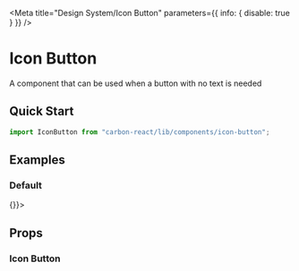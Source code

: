 
<Meta title="Design System/Icon Button" parameters={{ info: { disable: true } }} />

# Icon Button 
A component that can be used when a button with no text is needed

## Quick Start

```javascript
import IconButton from "carbon-react/lib/components/icon-button";
```

## Examples 

### Default 
<Preview>
  <Story name="default">
    <IconButton onAction={() => {}}><Icon type='home' /></IconButton>
  </Story>
</Preview>

## Props

### Icon Button 

<Props of={IconButton} />